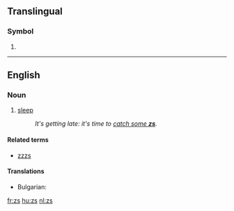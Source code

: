 {{also|Zs|Z's|z's}}
==Translingual==
===Symbol===
{{mul-symbol}}

# {{SI-unit-abb|zepto|second|[[time]]}}

----

==English==

===Noun===
{{en-plural noun}}

# {{context|slang|in cartoons|lang=en}} [[sleep]]
#: ''It's getting late: it's time to [[catch some zs|catch some '''zs''']].''

====Related terms====
* [[zzzs]]

====Translations====
{{trans-top|slang: sleep}}
* Bulgarian: {{t+|bg|сън|m}}
{{trans-mid}}
{{trans-bottom}}

[[fr:zs]]
[[hu:zs]]
[[nl:zs]]